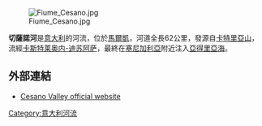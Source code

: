 [[Image:Fiume_Cesano.jpg|right]]

'''切薩諾河'''是[[意大利|意大利]]的河流，位於[[馬爾凱|馬爾凱]]，河道全長62公里，發源自[[卡特里亞山|卡特里亞山]]，流經[[卡斯特莱奥内-迪苏阿萨|卡斯特莱奥内-迪苏阿萨]]，最終在[[塞尼加利亞|塞尼加利亞]]附近注入[[亞得里亞海|亞得里亞海]]。

==外部連結==
*[http://www.valcesano.com/ Cesano Valley official website] {{Wayback|url=http://www.valcesano.com/ |date=20201025195519 }} {{it icon}} {{en icon}}

{{coord|43|42|47|N|13|13|06|E|region:IT_type:waterbody_source:kolossus-etwiki|display=title}}

{{Authority control}}
{{Italy-geo-stub}}
[[Category:意大利河流|Category:意大利河流]]